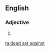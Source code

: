 ==English==

===Adjective===
{{en-adj|-|head=[[dead]] [[set]] [[against]]}}

# {{alternative form of|dead against}}

[[ta:dead set against]]